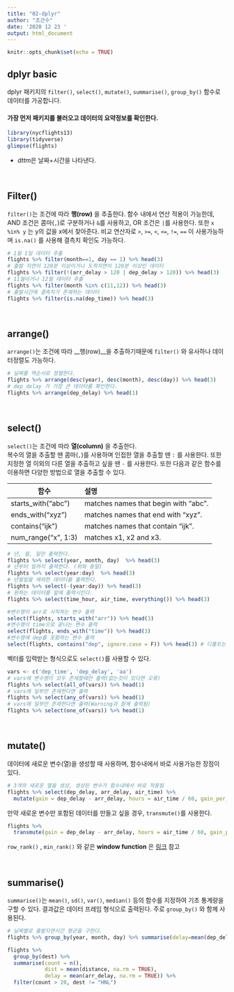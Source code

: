```yaml
---
title: "02-dplyr"
author: "조근수"
date: '2020 12 23 '
output: html_document
---
```


```r
knitr::opts_chunk$set(echo = TRUE)
```

## dplyr basic
dplyr 패키지의 `filter()`, `select()`, `mutate()`, `summarise()`, `group_by()` 함수로 데이터를 가공합니다.

#### 가장 먼저 패키지를 불러오고 데이터의 요약정보를 확인한다.
```r
library(nycflights13)
library(tidyverse)
glimpse(flights)
```
- *dttm*은 날짜+시간을 나타낸다.

<br>

## Filter()
`filter()`는 조건에 따라 __행(row)__ 을 추출한다. 함수 내에서 연산 적용이 가능한데, AND 조건은 콤마(`,`)로 구분하거나 `&`를 사용하고, OR 조건은 `|`를 사용한다. 또한 `x %in% y` 는 y의 값을 x에서 찾아준다. 비교 연산자로 `>`, `>=`, `<`, `<=`, `!=`, `==` 이 사용가능하며 `is.na()` 를 사용해 결측치 확인도 가능하다.

```r
# 1월 1일 데이터 추출
flights %>% filter(month==1, day == 1) %>% head(3)
# 출발 지연이 120분 이상이거나 도착지연이 120분 이상인 데이터
flights %>% filter(!(arr_delay > 120 | dep_delay > 120)) %>% head(3)
# 11월이거나 12월 데이터 추출
flights %>% filter(month %in% c(11,12)) %>% head(3)
# 출발시간에 결측치가 존재하는 데이터 
flights %>% filter(is.na(dep_time)) %>% head(3)
```

<br>

## arrange()
`arrange()`는 조건에 따라 __행(row)__을 추출하기때문에 `filter()` 와 유사하나 데이터정렬도 가능하다.

```r
# 날짜를 역순서로 정렬한다.
flights %>% arrange(desc(year), desc(month), desc(day)) %>% head(3)
# dep_delay 가 가장 큰 데이터를 확인한다.
flights %>% arrange(dep_delay) %>% head(1)
```

<br>

## select()
`select()`는 조건에 따라 __열(column)__ 을 추출한다. <br>
복수의 열을 추출할 땐 콤마(`,`)를 사용하며 인접한 열을 추출할 땐 `:` 를 사용한다. 또한 지정한 열 이외의 다른 열을 추출하고 싶을 땐 `-` 를 사용한다. 또한 다음과 같은 함수를 이용하면 다양한 방법으로 열을 추출할 수 있다. <br>

|함수|설명|
|--| :- |
|starts_with("abc")| matches names that begin with “abc”. |
|ends_with("xyz")| matches names that end with “xyz”. |
|contains("ijk")| matches names that contain “ijk”. |
|num_range("x", 1:3)| matches x1, x2 and x3. |

```r
# 년, 월, 일만 출력한다.
flights %>% select(year, month, day)  %>% head(3)
# 년부터 일까지 출력한다. (위와 동일)
flights %>% select(year:day)  %>% head(3)
# 년월일을 제외한 데이터를 출력한다.
flights %>% select(-(year:day)) %>% head(3)
# 원하는 데이터를 앞에 출력시킨다.
flights %>% select(time_hour, air_time, everything()) %>% head(3)
```

```r
#변수명이 arr로 시작하는 변수 출력
select(flights, starts_with("arr")) %>% head(3)
#변수명이 time으로 끝나는 변수 출력
select(flights, ends_with("time")) %>% head(3)
#변수명에 dep를 포함하는 변수 출력
select(flights, contains("dep", ignore.case = F)) %>% head(3) # 디폴트는 ignore.case == T

```

벡터를 입력받는 형식으로도 `select()`를 사용할 수 있다.
```r

vars <- c('dep_time', 'dep_delay', 'aa')
# vars에 변수명이 모두 존재할때만 출력(없는것이 있다면 오류)
flights %>% select(all_of(vars)) %>% head(1)
# vars에 일부만 존재한다면 출력
flights %>% select(any_of(vars)) %>% head(1)
# vars에 일부만 존재한다면 출력(Warning과 함께 출력됨)
flights %>% select(one_of(vars)) %>% head(1)

```

<br>

## mutate()
데이터에 새로운 변수(열)을 생성할 때 사용하며, 함수내에서 바로 사용가능한 장점이 있다.
```r
# 3개의 새로운 열을 생성, 생성된 변수가 함수내에서 바로 적용됨
flights %>% select(dep_delay, arr_delay, air_time) %>%
  mutate(gain = dep_delay - arr_delay, hours = air_time / 60, gain_per_hour = gain / hours)
```
만약 새로운 변수만 포함된 데이터를 만들고 싶을 경우, `transmute()`를 사용한다.
```r
flights %>% 
  transmute(gain = dep_delay - arr_delay, hours = air_time / 60, gain_per_hour = gain / hours)
```

`row_rank()` , `min_rank()` 와 같은 __window function__ 은 [링크](https://rfriend.tistory.com/241) 참고

<br>

## summarise()
`summarise()`는 `mean()`, `sd()`, `var()`, `median()` 등의 함수를 지정하여 기초 통계량을 구할 수 있다. 결과값은 데이터 프레임 형식으로 출력된다. 주로 `group_by()` 와 함께 사용된다.

```r
# 날짜별로 출발지연시간 평균을 구한다.
flights %>% group_by(year, month, day) %>% summarise(delay=mean(dep_delay, na.rm=TRUE))
```
```r
flights %>%
  group_by(dest) %>%
  summarise(count = n(),
            dist = mean(distance, na.rm = TRUE),
            delay = mean(arr_delay, na.rm = TRUE)) %>%
  filter(count > 20, dest != "HNL")
```